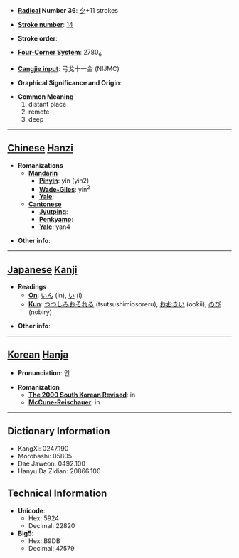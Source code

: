 * '''[[Wiktionary:Chinese radical index| Radical]] Number 36''': [[Wiktionary:Chinese radical index 夕|夕]]+11 strokes

* '''[[Wiktionary:Chinese total strokes index|Stroke number]]''': [[Wiktionary:Chinese total strokes index 14|14]]

* '''Stroke order''': 

* '''[[Wiktionary:Chinese four corner index|Four-Corner System]]''': 2780<sub>6</sub>

* '''[[Wiktionary:Chinese Cangjie index|Cangjie input]]''': 弓戈十一金 (NIJMC)

* '''Graphical Significance and Origin''': 

* '''Common Meaning'''
*#distant place
*# remote
*# deep


----

== [[Chinese]] [[Hanzi]] ==

* '''Romanizations'''
** '''[[Mandarin]]'''
*** '''[[Pinyin]]''': yín (yin2)
*** '''[[Wade-Giles]]''': yin<sup>2</sup>
*** '''[[Yale]]''': 
** '''[[Cantonese]]'''
*** '''[[Jyutping]]''':
*** '''[[Penkyamp]]''': 
*** '''[[Yale]]''': yan4

* '''Other info''': 

----

== [[Japanese]] [[Kanji]] ==

* '''Readings'''
** '''[[On]]''': [[いん]] (in), [[い]] (i)
** '''[[Kun]]''': [[つつしみおそれる]] (tsutsushimiosoreru), [[おおきい]] (ookii), [[のび]] (nobiry)

* '''Other info''':  

----

== [[Korean]] [[Hanja]] ==

* '''Pronunciation''': 인

* '''Romanization'''
** '''[[The 2000 South Korean Revised Romanization|The 2000 South Korean Revised]]''': in
** '''[[McCune-Reischauer]]''': in

----

== Dictionary Information ==

* KangXi: 0247.190
* Morobashi: 05805
* Dae Jaweon: 0492.100
* Hanyu Da Zidian: 20866.100

== Technical Information ==

* '''Unicode''':
** Hex: 5924
** Decimal: 22820
* '''Big5''':
** Hex: B9DB
** Decimal: 47579